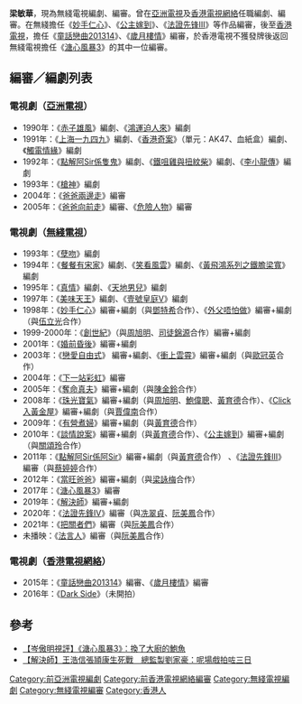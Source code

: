 '''梁敏華'''，現為無綫電視編劇、編審。曾在[[亞洲電視|亞洲電視]]及[[香港電視網絡|香港電視網絡]]任職編劇、編審。在無綫擔任《[[妙手仁心|妙手仁心]]》、《[[公主嫁到|公主嫁到]]》、《[[法證先锋III|法證先锋III]]》等作品編審，後至[[香港電視網絡|香港電視]]，擔任《[[童話戀曲201314|童話戀曲201314]]》、《[[歲月樓情|歲月樓情]]》編審，於香港電視不獲發牌後返回無綫電視擔任《[[溏心風暴3|溏心風暴3]]》的其中一位編審。

==編審／編劇列表==
=== 電視劇（[[亞洲電視|亞洲電視]]）===
*1990年：《[[赤子雄風|赤子雄風]]》編劇、《[[鴻運迫人來|鴻運迫人來]]》編劇
*1991年：《[[上海一九四九|上海一九四九]]》編劇、《[[香港奇案|香港奇案]]》（單元：AK47、血紙盒）編劇、《[[觸電情緣|觸電情緣]]》編劇
*1992年：《[[點解阿Sir係隻鬼|點解阿Sir係隻鬼]]》編劇、《[[鐵咀雞與扭紋柴|鐵咀雞與扭紋柴]]》編劇、《[[李小龍傳|李小龍傳]]》編劇
*1993年：《[[槍神_(電視劇)|槍神]]》編劇
*2004年：《[[爸爸兩邊走|爸爸兩邊走]]》編審
*2005年：《[[爸爸向前走|爸爸向前走]]》編審、《[[危險人物|危險人物]]》編審

===電視劇（[[無綫電視|無綫電視]]）===
*1993年：《[[孽吻|孽吻]]》編劇
*1994年：《[[餐餐有宋家|餐餐有宋家]]》編劇、《[[笑看風雲|笑看風雲]]》編劇、《[[黃飛鴻系列之鐵膽梁寬|黃飛鴻系列之鐵膽梁寬]]》編劇
*1995年：《[[真情|真情]]》編劇、《[[天地男兒|天地男兒]]》編劇
*1997年：《[[美味天王|美味天王]]》編劇、《[[壹號皇庭V|壹號皇庭V]]》編劇
*1998年：《[[妙手仁心|妙手仁心]]》編審+編劇（與[[鄧特希|鄧特希]]合作）、《[[外父唔怕做|外父唔怕做]]》編審+編劇（與[[伍立光|伍立光]]合作）
*1999-2000年：《[[創世紀_(電視劇)|創世紀]]》（與[[周旭明|周旭明]]、[[司徒錦源|司徒錦源]]合作）編審+編劇
*2001年：《[[婚前昏後|婚前昏後]]》編審+編劇
*2003年：《[[戀愛自由式|戀愛自由式]]》 編審+編劇、《[[衝上雲霄|衝上雲霄]]》編審+編劇（與[[歐冠英|歐冠英]]合作）
*2004年：《[[下一站彩虹|下一站彩虹]]》編審
*2005年：《[[奪命真夫|奪命真夫]]》編審+編劇（與[[陳金鈴|陳金鈴]]合作）
*2008年：《[[珠光寶氣_(無綫電視劇)|珠光寶氣]]》編審+編劇（與[[周旭明|周旭明]]、[[鮑偉聰|鮑偉聰]]、[[黃育德|黃育德]]合作）、《[[Click入黃金屋|Click入黃金屋]]》編審+編劇（與[[賈偉南|賈偉南]]合作）
*2009年：《[[有營煮婦|有營煮婦]]》編審+編劇（與[[黃育德|黃育德]]合作）
*2010年：《[[談情說案|談情說案]]》編審+編劇（與[[黃育德|黃育德]]合作）、《[[公主嫁到|公主嫁到]]》編審+編劇（與[[關頌玲|關頌玲]]合作）
*2011年：《[[點解阿Sir係阿Sir|點解阿Sir係阿Sir]]》編審+編劇（與[[黃育德|黃育德]]合作） 、《[[法證先鋒III|法證先鋒III]]》編審（與[[蔡婷婷|蔡婷婷]]合作）
*2012年：《[[當旺爸爸|當旺爸爸]]》編審+編劇（與[[梁詠梅|梁詠梅]]合作）
*2017年：《[[溏心風暴3|溏心風暴3]]》編審
*2019年：《[[解決師|解決師]]》編審+編劇
*2020年：《[[法證先鋒IV|法證先鋒IV]]》編審（與[[冼翠貞|冼翠貞]]、[[阮美鳳|阮美鳳]]合作）
*2021年：《[[把關者們|把關者們]]》編審（與[[阮美鳳|阮美鳳]]合作）
*未播映：《[[法言人_(無綫電視劇)|法言人]]》編審（與[[阮美鳳|阮美鳳]]合作）

=== 電視劇（[[香港電視網絡|香港電視網絡]]）===
*2015年：《[[童話戀曲201314|童話戀曲201314]]》編審、《[[歲月樓情|歲月樓情]]》編審
*2016年：《[[Dark_Side|Dark Side]]》（未開拍）

==參考==
*[https://www.mpweekly.com/entertainment/film-music/tvplay/20171203-92626 【岑傲明視評】《溏心風暴3》：換了大廚的鮑魚] {{Wayback|url=https://www.mpweekly.com/entertainment/film-music/tvplay/20171203-92626 |date=20181227230601 }}
*[https://www.hk01.com/%E5%8D%B3%E6%99%82%E5%A8%9B%E6%A8%82/401314/%E8%A7%A3%E6%B1%BA%E5%B8%AB-%E7%8E%8B%E6%B5%A9%E4%BF%A1%E5%BC%B5%E9%A0%B4%E5%BA%B7%E7%94%9F%E6%AD%BB%E6%88%B0-%E7%B8%BD%E7%9B%A3%E8%A3%BD%E5%8A%89%E5%AE%B6%E8%B1%AA-%E5%91%A2%E5%A0%B4%E6%88%B2%E6%8B%8D%E5%92%97%E4%B8%89%E6%97%A5  【解決師】王浩信張頴康生死戰　總監製劉家豪：呢場戲拍咗三日] {{Wayback|url=https://www.hk01.com/%E5%8D%B3%E6%99%82%E5%A8%9B%E6%A8%82/401314/%E8%A7%A3%E6%B1%BA%E5%B8%AB-%E7%8E%8B%E6%B5%A9%E4%BF%A1%E5%BC%B5%E9%A0%B4%E5%BA%B7%E7%94%9F%E6%AD%BB%E6%88%B0-%E7%B8%BD%E7%9B%A3%E8%A3%BD%E5%8A%89%E5%AE%B6%E8%B1%AA-%E5%91%A2%E5%A0%B4%E6%88%B2%E6%8B%8D%E5%92%97%E4%B8%89%E6%97%A5 |date=20191122230053 }}
{{無綫電視劇集編審}}
[[Category:前亞洲電視編劇|Category:前亞洲電視編劇]]
[[Category:前香港電視網絡編審|Category:前香港電視網絡編審]]
[[Category:無綫電視編劇|Category:無綫電視編劇]]
[[Category:無綫電視編審|Category:無綫電視編審]]
[[Category:香港人|Category:香港人]]